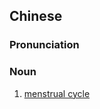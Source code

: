{{also|月经周期|月經周期}}
==Chinese==
{{zh-forms|s=月经周期|t2=月經周期|type=22}}

===Pronunciation===
{{zh-pron
|m=yuèjīng zhōu期
|c=jyut6 ging1 zau1 kei4
|cat=n
}}

===Noun===
{{zh-noun}}

# [[menstrual cycle]]